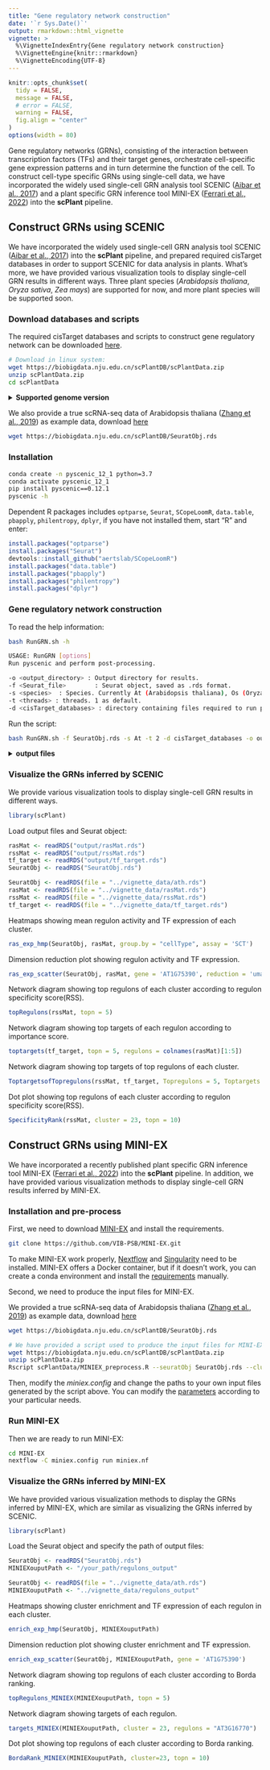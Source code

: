```yaml
---
title: "Gene regulatory network construction"
date: '`r Sys.Date()`'
output: rmarkdown::html_vignette
vignette: >
  %\VignetteIndexEntry{Gene regulatory network construction}
  %\VignetteEngine{knitr::rmarkdown}
  %\VignetteEncoding{UTF-8}
---
```


```r
knitr::opts_chunk$set(
  tidy = FALSE,
  message = FALSE,
  # error = FALSE,
  warning = FALSE,
  fig.align = "center"
)
options(width = 80)
```

Gene regulatory networks (GRNs), consisting of the interaction between transcription factors (TFs) and their target genes, orchestrate cell-specific gene expression patterns and in turn determine the function of the cell. To construct cell-type specific GRNs using single-cell data, we have incorporated the widely used single-cell GRN analysis tool SCENIC ([Aibar et al., 2017](https://www.nature.com/articles/nmeth.4463)) and a plant specific GRN inference tool MINI-EX ([Ferrari et al., 2022](https://doi.org/10.1016/j.molp.2022.10.016)) into the **scPlant** pipeline.


## Construct GRNs using SCENIC

We have incorporated the widely used single-cell GRN analysis tool SCENIC ([Aibar et al., 2017](https://www.nature.com/articles/nmeth.4463)) into the **scPlant** pipeline, and prepared required cisTarget databases in order to support SCENIC for data analysis in plants. What's more, we have provided various visualization tools to display single-cell GRN results in different ways. Three plant species (*Arabidopsis thaliana*, *Oryza sativa*, *Zea mays*) are supported for now, and more plant species will be supported soon.


### Download databases and scripts

The required cisTarget databases and scripts to construct gene regulatory network can be downloaded [here](https://biobigdata.nju.edu.cn/scPlantDB/scPlantData.zip).

```bash
# Download in linux system:
wget https://biobigdata.nju.edu.cn/scPlantDB/scPlantData.zip
unzip scPlantData.zip
cd scPlantData
```

<details>
  <summary>**Supported genome version**</summary>
  Provided cisTarget databases were built based on the following genome version:
  
  Arabidopsis thaliana: **TAIR10**
  
  Oryza sativa: **V7.0**
  
  Zea mays: **Zm-B73-REFERENCE-NAM-5.0**
  
  Users can build their own cisTarget databases based on other genome version by following the protocol [create_cisTarget_databases](https://github.com/aertslab/create_cisTarget_databases).
</details>

We also provide a true scRNA-seq data of Arabidopsis thaliana ([Zhang et al., 2019](https://www.sciencedirect.com/science/article/pii/S1674205219301339)) as example data, download [here](https://biobigdata.nju.edu.cn/scPlantDB/SeuratObj.rds)

```bash
wget https://biobigdata.nju.edu.cn/scPlantDB/SeuratObj.rds
```


### Installation

```bash
conda create -n pyscenic_12_1 python=3.7
conda activate pyscenic_12_1 
pip install pyscenic==0.12.1
pyscenic -h
```

Dependent R packages includes `optparse`, `Seurat`, `SCopeLoomR`, `data.table`, `pbapply`, `philentropy`, `dplyr`, if you have not installed them, start "R" and enter:

```r
install.packages("optparse")
install.packages("Seurat")
devtools::install_github("aertslab/SCopeLoomR")
install.packages("data.table")
install.packages("pbapply")
install.packages("philentropy")
install.packages("dplyr")
```


### Gene regulatory network construction

To read the help information:

```bash
bash RunGRN.sh -h
```

```bash
USAGE: RunGRN [options]
Run pyscenic and perform post-processing.

-o <output_directory> : Output directory for results.
-f <Seurat_file>        : Seurat object, saved as .rds format.
-s <species>  : Species. Currently At (Arabidopsis thaliana), Os (Oryza sativa), Zm (Zea mays) are supported. For other species, you need to provide your own cisTarget_databases.
-t <threads> : threads. 1 as default.
-d <cisTarget_databases> : directory containing files required to run pyscenic .
```

Run the script:

```bash
bash RunGRN.sh -f SeuratObj.rds -s At -t 2 -d cisTarget_databases -o output
```

<details>
  <summary>**output files**</summary>
Once the program has run successfully, you can find results files in the output directory. You can ignore most of the output files, because only several ones of them are needed for visualization.

```bash
ls output
```

```bash
# finally output files
pyscenicOutput.loom  # loom file containing the original expression matrix and the calculated AUC values
AUCell.txt  # Regulon activity score (RAS) matrix
rasMat.rds # Regulon activity score (RAS) matrix, R object file
rssMat.rds # Regulon Specificity Score (RSS) matrix
tf_target.rds # TF and their targets in each regulon
regulons.gmt  # regulons
regulons.txt # regulons
binary_mtx.txt   # binary regulon activity matrix
# intermediate files
adj.tsv  #  a table of TF-target genes
reg.tsv  # a table of enriched motifs and target genes
exprMat.loom  # loom file of expression matrix
cellmeta.rds  # SeuratObj@meta.data
auc_thresholds.txt  # thresholds to create binary regulon activity matrix
```
</details>


### Visualize the GRNs inferred by SCENIC

We provide various visualization tools to display single-cell GRN results in different ways.

```r
library(scPlant)
```

Load output files and Seurat object:

```r
rasMat <- readRDS("output/rasMat.rds")
rssMat <- readRDS("output/rssMat.rds")
tf_target <- readRDS("output/tf_target.rds")
SeuratObj <- readRDS("SeuratObj.rds")
```

```r
SeuratObj <- readRDS(file = "../vignette_data/ath.rds")
rasMat <- readRDS(file = "../vignette_data/rasMat.rds")
rssMat <- readRDS(file = "../vignette_data/rssMat.rds")
tf_target <- readRDS(file = "../vignette_data/tf_target.rds")
```

Heatmaps showing mean regulon activity and TF expression of each cluster.

```r
ras_exp_hmp(SeuratObj, rasMat, group.by = "cellType", assay = 'SCT')
```

Dimension reduction plot showing regulon activity and TF expression.

```r
ras_exp_scatter(SeuratObj, rasMat, gene = 'AT1G75390', reduction = 'umap')
```

Network diagram showing top regulons of each cluster according to regulon specificity score(RSS).

```r
topRegulons(rssMat, topn = 5)
```

Network diagram showing top targets of each regulon according to importance score.

```r
toptargets(tf_target, topn = 5, regulons = colnames(rasMat)[1:5])
```

Network diagram showing top targets of top regulons of each cluster.

```r
ToptargetsofTopregulons(rssMat, tf_target, Topregulons = 5, Toptargets = 5)
```

Dot plot showing top regulons of each cluster according to regulon specificity score(RSS).

```r
SpecificityRank(rssMat, cluster = 23, topn = 10)
```


## Construct GRNs using MINI-EX

We have incorporated a recently published plant specific GRN inference tool MINI-EX ([Ferrari et al., 2022](https://doi.org/10.1016/j.molp.2022.10.016)) into the **scPlant** pipeline. In addition, we have provided various visualization methods to display single-cell GRN results inferred by MINI-EX.

### Installation and pre-process

First, we need to download [MINI-EX](https://github.com/VIB-PSB/MINI-EX) and install the requirements.

```bash
git clone https://github.com/VIB-PSB/MINI-EX.git
```

To make MINI-EX work properly, [Nextflow](https://www.nextflow.io/) and [Singularity](https://docs.sylabs.io/guides/3.0/user-guide/index.html) need to be installed. MINI-EX offers a Docker container, but if it doesn't work, you can create a conda environment and install the [requirements](https://github.com/VIB-PSB/MINI-EX/blob/main/requirements.txt) manually.

Second, we need to produce the input files for MINI-EX.

We provided a true scRNA-seq data of Arabidopsis thaliana ([Zhang et al., 2019](https://www.sciencedirect.com/science/article/pii/S1674205219301339)) as example data, download [here](https://biobigdata.nju.edu.cn/scPlantDB/SeuratObj.rds)

```bash
wget https://biobigdata.nju.edu.cn/scPlantDB/SeuratObj.rds
```

```bash
# We have provided a script used to produce the input files for MINI-EX:
wget https://biobigdata.nju.edu.cn/scPlantDB/scPlantData.zip
unzip scPlantData.zip
Rscript scPlantData/MINIEX_preprocess.R --seuratObj SeuratObj.rds --cluster seurat_clusters --celltype celltype -o INPUTS
```

Then, modify the *miniex.config* and change the paths to your own input files generated by the script above. You can modify the [parameters](https://github.com/VIB-PSB/MINI-EX/blob/main/docs/configuration.md) according to your particular needs.

### Run MINI-EX

Then we are ready to run  MINI-EX:

```bash
cd MINI-EX
nextflow -C miniex.config run miniex.nf
```


### Visualize the GRNs inferred by MINI-EX

We have provided various visualization methods to display the GRNs inferred by MINI-EX, which are similar as visualizing the GRNs inferred by SCENIC.

```r
library(scPlant)
```

Load the Seurat object and specify the path of output files:

```r
SeuratObj <- readRDS("SeuratObj.rds")
MINIEXouputPath <- "/your_path/regulons_output"
```

```r
SeuratObj <- readRDS(file = "../vignette_data/ath.rds")
MINIEXouputPath <- "../vignette_data/regulons_output"
```

Heatmaps showing cluster enrichment and TF expression of each regulon in each cluster.

```r
enrich_exp_hmp(SeuratObj, MINIEXouputPath)
```

Dimension reduction plot showing cluster enrichment and TF expression.

```r
enrich_exp_scatter(SeuratObj, MINIEXouputPath, gene = 'AT1G75390')
```

Network diagram showing top regulons of each cluster according to Borda ranking.

```r
topRegulons_MINIEX(MINIEXouputPath, topn = 5)
```

Network diagram showing targets of each regulon.

```r
targets_MINIEX(MINIEXouputPath, cluster = 23, regulons = "AT3G16770")
```

Dot plot showing top regulons of each cluster according to Borda ranking.

```r
BordaRank_MINIEX(MINIEXouputPath, cluster=23, topn = 10)
```





























